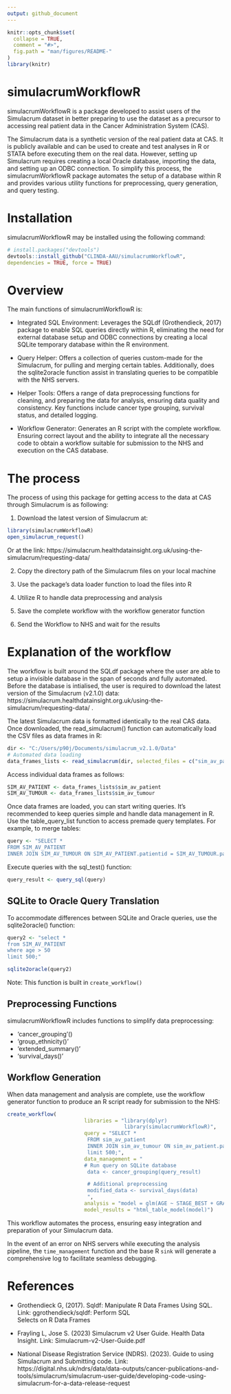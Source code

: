 ```yaml
---
output: github_document
---
```


<!-- README.md is generated from README.Rmd. Please edit that file -->

```r
knitr::opts_chunk$set(
  collapse = TRUE,
  comment = "#>",
  fig.path = "man/figures/README-"
)
library(knitr)
```

# simulacrumWorkflowR


simulacrumWorkflowR is a package developed to assist users of the Simulacrum dataset in better preparing to use the dataset as a precursor to accessing real patient data in the Cancer Administration System (CAS).

The Simulacrum data is a synthetic version of the real patient data at CAS. It is publicly available and can be used to create and test analyses in R or STATA before executing them on the real data. However, setting up Simulacrum requires creating a local Oracle database, importing the data, and setting up an ODBC connection. To simplify this process, the simulacrumWorkflowR package automates the setup of a database within R and provides various utility functions for preprocessing, query generation, and query testing.

# Installation
simulacrumWorkflowR may be installed using the following command:
```r
# install.packages("devtools")
devtools::install_github("CLINDA-AAU/simulacrumWorkflowR",
dependencies = TRUE, force = TRUE) 

```

# Overview
The main functions of simulacrumWorkflowR is: 

- Integrated SQL Environment: Leverages the SQLdf (Grothendieck, 2017) package to enable SQL queries directly within R, eliminating the need for external database setup and ODBC connections by creating a local SQLite temporary database within the R environment.  

- Query Helper: Offers a collection of queries custom-made for the Simulacrum, for pulling and merging certain tables. Additionally, does the sqlite2oracle function assist in translating queries to be compatible with the NHS servers. 

- Helper Tools: Offers a range of data preprocessing functions for cleaning, and preparing the data for analysis, ensuring data quality and consistency. Key functions include cancer type grouping, survival status, and detailed logging.  

- Workflow Generator: Generates an R script with the complete workflow. Ensuring correct layout and the ability to integrate all the necessary code to obtain a workflow suitable for submission to the NHS and execution on the CAS database.  

# The process 
The process of using this package for getting access to the data at CAS through Simulacrum is as following: 

1) Download the latest version of Simulacrum at: 
```r
library(simulacrumWorkflowR)
open_simulacrum_request()
```
Or at the link: https://simulacrum.healthdatainsight.org.uk/using-the-simulacrum/requesting-data/

2) Copy the directory path of the Simulacrum files on your local machine

3) Use the package's data loader function to load the files into R 

4) Utilize R to handle data preprocessing and analysis 

5) Save the complete workflow with the workflow generator function 

6) Send the Workflow to NHS and wait for the results

# Explanation of the workflow
The workflow is built around the SQLdf package where the user are able to setup a invisible database in the span of seconds and fully automated. Before the database is intialised, the user is required to download the latest version of the Simulacrum (v2.1.0) data: https://simulacrum.healthdatainsight.org.uk/using-the-simulacrum/requesting-data/ .

The latest Simulacrum data is formatted identically to the real CAS data. Once downloaded, the read_simulacrum() function can automatically load the CSV files as data frames in R:

```r
dir <- "C:/Users/p90j/Documents/simulacrum_v2.1.0/Data"
# Automated data loading 
data_frames_lists <- read_simulacrum(dir, selected_files = c("sim_av_patient", "sim_av_tumour")) 
```

Access individual data frames as follows:

```r
SIM_AV_PATIENT <- data_frames_lists$sim_av_patient
SIM_AV_TUMOUR <- data_frames_lists$sim_av_tumour
```

Once data frames are loaded, you can start writing queries. It's recommended to keep queries simple and handle data management in R. Use the table_query_list function to access premade query templates. For example, to merge tables:
```r
query <- "SELECT *
FROM SIM_AV_PATIENT
INNER JOIN SIM_AV_TUMOUR ON SIM_AV_PATIENT.patientid = SIM_AV_TUMOUR.patientid;"
```


Execute queries with the sql_test() function:

```r
query_result <- query_sql(query)
```
## SQLite to Oracle Query Translation

To accommodate differences between SQLite and Oracle queries, use the sqlite2oracle() function:

```r

query2 <- "select *
from SIM_AV_PATIENT
where age > 50
limit 500;"

sqlite2oracle(query2)
```
Note: This function is built in `create_workflow()` 

## Preprocessing Functions

simulacrumWorkflowR includes functions to simplify data preprocessing:

- 'cancer_grouping'()
- 'group_ethnicity()'
- 'extended_summary()'
- 'survival_days()'

## Workflow Generation

When data management and analysis are complete, use the workflow generator function to produce an R script ready for submission to the NHS:

```r
create_workflow(
                         libraries = "library(dplyr)
                                      library(simulacrumWorkflowR)",
                         query = "SELECT *
                          FROM sim_av_patient
                          INNER JOIN sim_av_tumour ON sim_av_patient.patientid = sim_av_tumour.patientid
                          limit 500;",
                         data_management = "
                         # Run query on SQLite database
                          data <- cancer_grouping(query_result)

                          # Additional preprocessing
                          modified_data <- survival_days(data)
                          ",
                         analysis = "model = glm(AGE ~ STAGE_BEST + GRADE,  data=modified_data)",
                         model_results = "html_table_model(model)")
```

This workflow automates the process, ensuring easy integration and preparation of your Simulacrum data.

In the event of an error on NHS servers while executing the analysis pipeline, the `time_management` function and the base R `sink` will generate a comprehensive log to facilitate seamless debugging.

# References

- Grothendieck G, (2017). Sqldf: Manipulate R Data Frames Using SQL. Link:  ggrothendieck/sqldf: Perform SQL      
  Selects on R Data Frames 

- Frayling L, Jose S. (2023) Simulacrum v2 User Guide. Health Data Insight. Link: Simulacrum-v2-User-Guide.pdf 

- National Disease Registration Service (NDRS). (2023). Guide to using Simulacrum and Submitting code. Link: https://digital.nhs.uk/ndrs/data/data-outputs/cancer-publications-and-tools/simulacrum/simulacrum-user-guide/developing-code-using-simulacrum-for-a-data-release-request 

